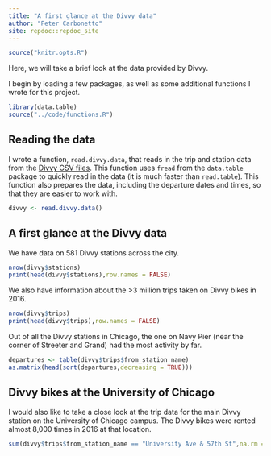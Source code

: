```yaml
---
title: "A first glance at the Divvy data"
author: "Peter Carbonetto"
site: repdoc::repdoc_site
---
```


<!-- Update knitr chunk options -->
```r
source("knitr.opts.R")
```

Here, we will take a brief look at the data provided by Divvy.

I begin by loading a few packages, as well as some additional
functions I wrote for this project.

```r
library(data.table)
source("../code/functions.R")
```

## Reading the data

I wrote a function, `read.divvy.data`, that reads in the trip and
station data from the [Divvy CSV
files](https://www.divvybikes.com/system-data). This function uses
`fread` from the `data.table` package to quickly read in the data (it
is much faster than `read.table`). This function also prepares the
data, including the departure dates and times, so that they are easier
to work with.

```r
divvy <- read.divvy.data()
```

## A first glance at the Divvy data

We have data on 581 Divvy stations across the city.

```r
nrow(divvy$stations)
print(head(divvy$stations),row.names = FALSE)
```

We also have information about the >3 million trips taken on Divvy
bikes in 2016.

```r
nrow(divvy$trips)
print(head(divvy$trips),row.names = FALSE)
```

Out of all the Divvy stations in Chicago, the one on Navy Pier (near
the corner of Streeter and Grand) had the most activity by far.

```r
departures <- table(divvy$trips$from_station_name)
as.matrix(head(sort(departures,decreasing = TRUE)))
```

## Divvy bikes at the University of Chicago

I would also like to take a close look at the trip data for the main
Divvy station on the University of Chicago campus. The Divvy bikes
were rented almost 8,000 times in 2016 at that location.

```r
sum(divvy$trips$from_station_name == "University Ave & 57th St",na.rm = TRUE)
```
